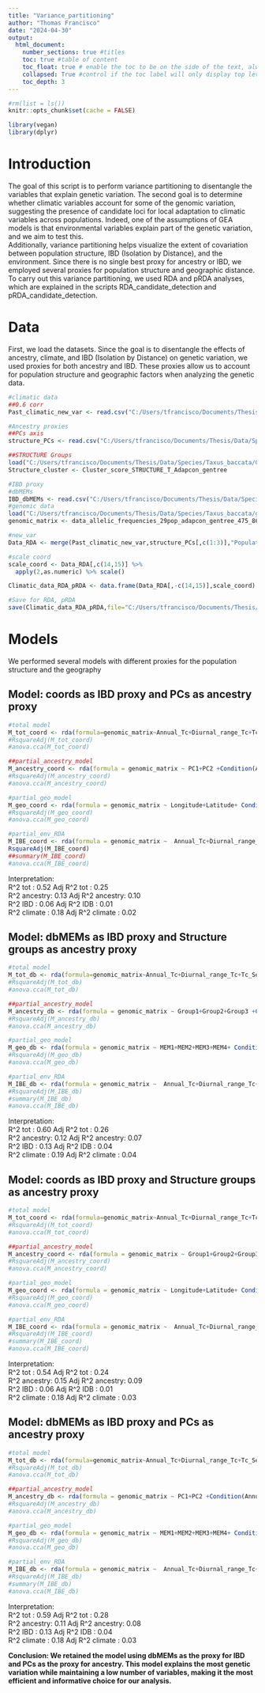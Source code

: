 ---
title: "Variance_partitioning"
author: "Thomas Francisco"
date: "2024-04-30"
output:
  html_document:
    number_sections: true #titles
    toc: true #table of content
    toc_float: true # enable the toc to be on the side of the text, always visible
    collapsed: True #control if the toc label will only display top level titles
    toc_depth: 3
---

```{r setup, include=FALSE}
#rm(list = ls())
knitr::opts_chunk$set(cache = FALSE)

library(vegan)
library(dplyr)
```


# Introduction 

The goal of this script is to perform variance partitioning to disentangle the variables that explain genetic variation. The second goal is to determine whether climatic variables account for some of the genomic variation, suggesting the presence of candidate loci for local adaptation to climatic variables across populations. Indeed, one of the assumptions of GEA models is that environmental variables explain part of the genetic variation, and we aim to test this.  
Additionally, variance partitioning helps visualize the extent of covariation between population structure, IBD (Isolation by Distance), and the environment. Since there is no single best proxy for ancestry or IBD, we employed several proxies for population structure and geographic distance.  
To carry out this variance partitioning, we used RDA and pRDA analyses, which are explained in the scripts RDA_candidate_detection and pRDA_candidate_detection.  

# Data
First, we load the datasets. Since the goal is to disentangle the effects of ancestry, climate, and IBD (Isolation by Distance) on genetic variation, we used proxies for both ancestry and IBD. These proxies allow us to account for population structure and geographic factors when analyzing the genetic data.

```{r intial data}
#climatic data
##0.6 corr
Past_climatic_new_var <- read.csv("C:/Users/tfrancisco/Documents/Thesis/Data/Species/Taxus_baccata/Climatic_data/new_selection/Past_new_6_Climatic_data_scale_df.csv",sep=";",dec=",") 

#Ancestry proxies
##PCs axis
structure_PCs <- read.csv("C:/Users/tfrancisco/Documents/Thesis/Data/Species/Taxus_baccata/GEA/Structure_proxy/PCa_score_T_adapcon_gentree_scale.csv",sep=";",dec=",")

##STRUCTURE Groups
load("C:/Users/tfrancisco/Documents/Thesis/Data/Species/Taxus_baccata/GEA/Structure_proxy/Cluster_score_STRUCTURE_T_Adapcon_gentree.Rdata")
Structure_cluster <- Cluster_score_STRUCTURE_T_Adapcon_gentree

#IBD proxy
#dbMEMs
IBD_dbMEMs <- read.csv("C:/Users/tfrancisco/Documents/Thesis/Data/Species/Taxus_baccata/GEA/dbMEMs/meta_data_dbmem_29pop_adapcon_gentree_scale.csv",sep=";",dec=",")
#genomic data
load("C:/Users/tfrancisco/Documents/Thesis/Data/Species/Taxus_baccata/genetic_new/data_allelic_frequencies_29pop_adapcon_gentree_475_8616.Rdata")
genomic_matrix <- data_allelic_frequencies_29pop_adapcon_gentree_475_8616
```


```{r merge all informations into 1 table}
#new_var
Data_RDA <- merge(Past_climatic_new_var,structure_PCs[,c(1:3)],"Population") %>% merge(Structure_cluster,"Population") %>% merge(IBD_dbMEMs[,c(2,4,5,7:10)],"Population") 

#scale coord
scale_coord <- Data_RDA[,c(14,15)] %>%
  apply(2,as.numeric) %>% scale()

Climatic_data_RDA_pRDA <- data.frame(Data_RDA[,-c(14,15)],scale_coord)

#Save for RDA, pRDA
save(Climatic_data_RDA_pRDA,file="C:/Users/tfrancisco/Documents/Thesis/Data/Species/Taxus_baccata/GEA_new_var/variance_partitioning/Climatic_data_RDA_pRDA.Rdata")
```


# Models

We performed several models with different proxies for the population structure and the geography


## Model: coords as IBD proxy and PCs as ancestry proxy

```{r variance partitionning with coord as IBD proxy and PCs as ancestry proxy}
#total model
M_tot_coord <- rda(formula=genomic_matrix~Annual_Tc+Diurnal_range_Tc+Tc_Seasonality+Tc_driest_quarter+Annual_P+P_Seasonality+PC1+PC2+Longitude+Latitude,data = Climatic_data_RDA_pRDA,scale=T)
#RsquareAdj(M_tot_coord)
#anova.cca(M_tot_coord)

##partial_ancestry_model
M_ancestry_coord <- rda(formula = genomic_matrix ~ PC1+PC2 +Condition(Annual_Tc+Diurnal_range_Tc+Tc_Seasonality+Tc_driest_quarter+Annual_P+P_Seasonality +Longitude+Latitude), data = Climatic_data_RDA_pRDA,scale=T)
#RsquareAdj(M_ancestry_coord)
#anova.cca(M_ancestry_coord)

#partial_geo_model
M_geo_coord <- rda(formula = genomic_matrix ~ Longitude+Latitude+ Condition(Annual_Tc+Diurnal_range_Tc+Tc_Seasonality+Tc_driest_quarter+Annual_P+P_Seasonality+PC1+PC2), data = Climatic_data_RDA_pRDA,scale=T)
#RsquareAdj(M_geo_coord)
#anova.cca(M_geo_coord)

#partial_env_RDA
M_IBE_coord <- rda(formula = genomic_matrix ~  Annual_Tc+Diurnal_range_Tc+Tc_Seasonality+Tc_driest_quarter+Annual_P+P_Seasonality +Condition(PC1+PC2+Longitude+Latitude) , data = Climatic_data_RDA_pRDA,scale=T)
RsquareAdj(M_IBE_coord)
##summary(M_IBE_coord)
#anova.cca(M_IBE_coord)
```
Interpretation:   
R^2 tot     : 0.52                     Adj R^2 tot     : 0.25    
R^2 ancestry: 0.13                     Adj R^2 ancestry: 0.10  
R^2 IBD     : 0.06                     Adj R^2 IDB     : 0.01  
R^2 climate : 0.18                     Adj R^2 climate : 0.02  

## Model: dbMEMs as IBD proxy and Structure groups as ancestry proxy

```{r variance partitionning with mscore_structure as Structure proxy and dbMEMs as IBD proxy}
#total model
M_tot_db <- rda(formula=genomic_matrix~Annual_Tc+Diurnal_range_Tc+Tc_Seasonality+Tc_driest_quarter+Annual_P+P_Seasonality+Group1+Group2+Group3+MEM1+MEM2+MEM3+MEM4,data = Climatic_data_RDA_pRDA,scale=T)
#RsquareAdj(M_tot_db)
#anova.cca(M_tot_db)

##partial_ancestry_model
M_ancestry_db <- rda(formula = genomic_matrix ~ Group1+Group2+Group3 +Condition(Annual_Tc+Diurnal_range_Tc+Tc_Seasonality+Tc_driest_quarter+Annual_P+P_Seasonality +MEM1+MEM2+MEM3+MEM4), data = Climatic_data_RDA_pRDA,scale=T)
#RsquareAdj(M_ancestry_db)
#anova.cca(M_ancestry_db)

#partial_geo_model
M_geo_db <- rda(formula = genomic_matrix ~ MEM1+MEM2+MEM3+MEM4+ Condition(Annual_Tc+Diurnal_range_Tc+Tc_Seasonality+Tc_driest_quarter+Annual_P+P_Seasonality+Group1+Group2+Group3), data = Climatic_data_RDA_pRDA,scale=T)
#RsquareAdj(M_geo_db)
#anova.cca(M_geo_db)

#partial_env_RDA
M_IBE_db <- rda(formula = genomic_matrix ~  Annual_Tc+Diurnal_range_Tc+Tc_Seasonality+Tc_driest_quarter+Annual_P+P_Seasonality +Condition(Group1+Group2+Group3+ MEM1+MEM2+MEM3+MEM4) , data = Climatic_data_RDA_pRDA,scale=T)
#RsquareAdj(M_IBE_db)
#summary(M_IBE_db)
#anova.cca(M_IBE_db)
```

Interpretation:   
R^2 tot     : 0.60                     Adj R^2 tot     : 0.26    
R^2 ancestry: 0.12                     Adj R^2 ancestry: 0.07  
R^2 IBD     : 0.13                     Adj R^2 IDB     : 0.04  
R^2 climate : 0.19                     Adj R^2 climate : 0.04  

## Model: coords as IBD proxy and Structure groups as ancestry proxy

```{r variance partitionning with coord as IBD proxy and Structure as ancestry proxy}
#total model
M_tot_coord <- rda(formula=genomic_matrix~Annual_Tc+Diurnal_range_Tc+Tc_Seasonality+Tc_driest_quarter+Annual_P+P_Seasonality+Group1+Group2+Group3+Longitude+Latitude,data = Climatic_data_RDA_pRDA,scale=T)
#RsquareAdj(M_tot_coord)
#anova.cca(M_tot_coord)

##partial_ancestry_model
M_ancestry_coord <- rda(formula = genomic_matrix ~ Group1+Group2+Group3 +Condition(Annual_Tc+Diurnal_range_Tc+Tc_Seasonality+Tc_driest_quarter+Annual_P+P_Seasonality +Longitude+Latitude), data = Climatic_data_RDA_pRDA,scale=T)
#RsquareAdj(M_ancestry_coord)
#anova.cca(M_ancestry_coord)

#partial_geo_model
M_geo_coord <- rda(formula = genomic_matrix ~ Longitude+Latitude+ Condition(Annual_Tc+Diurnal_range_Tc+Tc_Seasonality+Tc_driest_quarter+Annual_P+P_Seasonality+Group1+Group2+Group3), data = Climatic_data_RDA_pRDA,scale=T)
#RsquareAdj(M_geo_coord)
#anova.cca(M_geo_coord)

#partial_env_RDA
M_IBE_coord <- rda(formula = genomic_matrix ~  Annual_Tc+Diurnal_range_Tc+Tc_Seasonality+Tc_driest_quarter+Annual_P+P_Seasonality +Condition(Group1+Group2+Group3+Longitude+Latitude) , data = Climatic_data_RDA_pRDA,scale=T)
#RsquareAdj(M_IBE_coord)
#summary(M_IBE_coord)
#anova.cca(M_IBE_coord)
```
Interpretation:   
R^2 tot     : 0.54                     Adj R^2 tot     : 0.24    
R^2 ancestry: 0.15                     Adj R^2 ancestry: 0.09  
R^2 IBD     : 0.06                     Adj R^2 IDB     : 0.01  
R^2 climate : 0.18                     Adj R^2 climate : 0.03  


## Model: dbMEMs as IBD proxy and PCs as ancestry proxy
    
```{r variance partitionning with dbMEMs as IBD proxy and PCs as ancestry proxy}
#total model
M_tot_db <- rda(formula=genomic_matrix~Annual_Tc+Diurnal_range_Tc+Tc_Seasonality+Tc_driest_quarter+Annual_P+P_Seasonality+PC1+PC2+MEM1+MEM2+MEM3+MEM4,data = Climatic_data_RDA_pRDA,scale=T)
#RsquareAdj(M_tot_db)
#anova.cca(M_tot_db)

##partial_ancestry_model
M_ancestry_db <- rda(formula = genomic_matrix ~ PC1+PC2 +Condition(Annual_Tc+Diurnal_range_Tc+Tc_Seasonality+Tc_driest_quarter+Annual_P+P_Seasonality +MEM1+MEM2+MEM3+MEM4), data = Climatic_data_RDA_pRDA,scale=T)
#RsquareAdj(M_ancestry_db)
#anova.cca(M_ancestry_db)

#partial_geo_model
M_geo_db <- rda(formula = genomic_matrix ~ MEM1+MEM2+MEM3+MEM4+ Condition(Annual_Tc+Diurnal_range_Tc+Tc_Seasonality+Tc_driest_quarter+Annual_P+P_Seasonality+PC1+PC2), data = Climatic_data_RDA_pRDA,scale=T)
#RsquareAdj(M_geo_db)
#anova.cca(M_geo_db)

#partial_env_RDA
M_IBE_db <- rda(formula = genomic_matrix ~  Annual_Tc+Diurnal_range_Tc+Tc_Seasonality+Tc_driest_quarter+Annual_P+P_Seasonality +Condition(PC1+PC2+ MEM1+MEM2+MEM3+MEM4) , data = Climatic_data_RDA_pRDA,scale=T)
#RsquareAdj(M_IBE_db)
#summary(M_IBE_db)
#anova.cca(M_IBE_db)
```

Interpretation:   
R^2 tot     : 0.59                     Adj R^2 tot     : 0.28    
R^2 ancestry: 0.11                     Adj R^2 ancestry: 0.08  
R^2 IBD     : 0.13                     Adj R^2 IDB     : 0.04  
R^2 climate : 0.18                     Adj R^2 climate : 0.03  


**Conclusion: We retained the model using dbMEMs as the proxy for IBD and PCs as the proxy for ancestry. This model explains the most genetic variation while maintaining a low number of variables, making it the most efficient and informative choice for our analysis.** 


